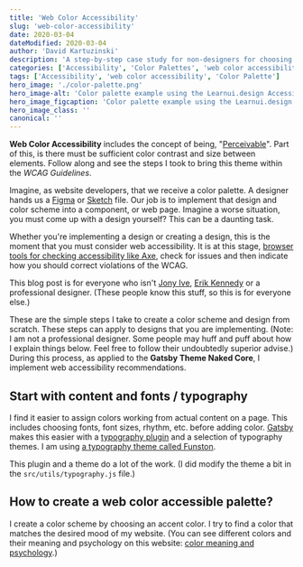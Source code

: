 ```yaml
---
title: 'Web Color Accessibility'
slug: 'web-color-accessibility'
date: 2020-03-04
dateModified: 2020-03-04
author: 'David Kartuzinski'
description: 'A step-by-step case study for non-designers for choosing a color pallette that follows web color accessibility guidelines.'
categories: ['Accessibility', 'Color Palettes', 'web color accessibility']
tags: ['Accessibility', 'web color accessibility', 'Color Palette']
hero_image: './color-palette.png'
hero_image-alt: 'Color palette example using the Learnui.design Accessible tool'
hero_image_figcaption: 'Color palette example using the Learnui.design Accessible tool'
hero_image_class: ''
canonical: ''
---
```


**Web Color Accessibility** includes the concept of being, "[Perceivable](https://www.w3.org/TR/UNDERSTANDING-WCAG20/intro.html)". Part of this, is there must be sufficient color contrast and size between elements. Follow along and see the steps I took to bring this theme within the _WCAG Guidelines_.

Imagine, as website developers, that we receive a color palette. A designer hands us a [Figma](https://www.figma.com/) or [Sketch](https://www.sketch.com/) file. Our job is to implement that design and color scheme into a component, or web page. Imagine a worse situation, you must come up with a design yourself? This can be a daunting task.

Whether you're implementing a design or creating a design, this is the moment that you must consider web accessibility. It is at this stage, [browser tools for checking accessibility like Axe](https://chrome.google.com/webstore/detail/axe-web-accessibility-tes/lhdoppojpmngadmnindnejefpokejbdd), check for issues and then indicate how you should correct violations of the WCAG.

This blog post is for everyone who isn't [Jony Ive](https://en.wikipedia.org/wiki/Jony_Ive), [Erik Kennedy](http://erikdkennedy.com/) or a professional designer. (These people know this stuff, so this is for everyone else.)

These are the simple steps I take to create a color scheme and design from scratch. These steps can apply to designs that you are implementing. (Note: I am not a professional designer. Some people may huff and puff about how I explain things below. Feel free to follow their undoubtedly superior advise.) During this process, as applied to the **Gatsby Theme Naked Core**, I implement web accessibility recommendations.

## Start with content and fonts / typography

I find it easier to assign colors working from actual content on a page. This includes choosing fonts, font sizes, rhythm, etc. before adding color. [Gatsby](https://www.gatsbyjs.org/) makes this easier with a [typography plugin](https://github.com/KyleAMathews/typography.js) and a selection of typography themes. I am using [a typography theme called Funston](https://github.com/KyleAMathews/typography.js/tree/master/packages/typography-theme-funston).

This plugin and a theme do a lot of the work. (I did modify the theme a bit in the `src/utils/typography.js` file.)

## How to create a web color accessible palette?

I create a color scheme by choosing an accent color. I try to find a color that matches the desired mood of my website. (You can see different colors and their meaning and psychology on this website: [color meaning and psychology](https://graf1x.com/color-psychology-emotion-meaning-poster/).)
